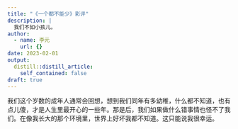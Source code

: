 ```yaml
---
title: "《一个都不能少》影评"
description: |
  我们不如小孩儿。
author:
  - name: 李元
    url: {}
date: 2023-02-01
output:
  distill::distill_article:
    self_contained: false
draft: true
---
```


我们这个岁数的成年人通常会回想，想到我们同年有多幼稚，什么都不知道，也有点儿傻，才是人生里最开心的一些年。那是后，我们如果做什么错事情也怪不了我们。在像我长大的那个环境里，世界上好坏我都不知道。这只能说我很幸运。




